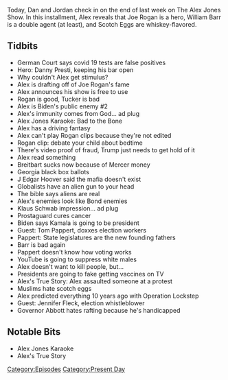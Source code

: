 {{DEFAULTSORT:
    #_EPISODE_0509:December 3-4, 2020
}}{{Episode
    | title             = December 3-4, 2020
    | caption           = [https://knowledgefight.libsyn.com/509-december-3-4-2020 Listen to this episode on Libsyn]
    | episodeNumber     = 509
    | length            = 01:27:29
    | airDate           = December 7, 2020
    | coverageStartDate = December 3, 2020
    | coverageEndDate   = December 4, 2020
    | episodeType       = [[:Category:Present Day|Present Day]]
    | appearance        = [[Danny Presti]], [[Joe Rogan]], [[Tucker Carlson]], [[Joe Biden]], [[J Edgar Hoover]], [[Klaus Schwab]], [[Kamala Harris]], [[Tom Pappert]], [[Bill Barr]], [[Jennifer Fleck]], [[Greg Abbott]]
    | oocDrop           = Here's Admiral Ackbar
    | previousEpisode   = [[508: December 1-2, 2020]]
    | nextEpisode       = [[510: Fourth Time Is Not A Charm]]
}}

{{Stub}}

Today, Dan and Jordan check in on the end of last week on The Alex Jones Show. In this installment, Alex reveals that Joe Rogan is a hero, William Barr is a double agent (at least), and Scotch Eggs are whiskey-flavored.

==Tidbits==

*German Court says covid 19 tests are false positives
*Hero: Danny Presti, keeping his bar open
*Why couldn't Alex get stimulus?
*Alex is drafting off of Joe Rogan's fame
*Alex announces his show is free to use
*Rogan is good, Tucker is bad
*Alex is Biden's public enemy #2
*Alex's immunity comes from God... ad plug
*Alex Jones Karaoke: Bad to the Bone
*Alex has a driving fantasy
*Alex can't play Rogan clips because they're not edited
*Rogan clip: debate your child about bedtime
*There's video proof of fraud, Trump just needs to get hold of it
*Alex read something
*Breitbart sucks now because of Mercer money
*Georgia black box ballots
*J Edgar Hoover said the mafia doesn't exist
*Globalists have an alien gun to your head
*The bible says aliens are real
*Alex's enemies look like Bond enemies
*Klaus Schwab impression... ad plug
*Prostaguard cures cancer
*Biden says Kamala is going to be president
*Guest: Tom Pappert, doxxes election workers
*Pappert: State legislatures are the new founding fathers
*Barr is bad again
*Pappert doesn't know how voting works
*YouTube is going to suppress white males
*Alex doesn't want to kill people, but...
*Presidents are going to fake getting vaccines on TV
*Alex's True Story: Alex assaulted someone at a protest
*Muslims hate scotch eggs
*Alex predicted everything 10 years ago with Operation Lockstep
*Guest: Jennifer Fleck, election whistleblower
*Governor Abbott hates rafting because he's handicapped

==Notable Bits==

*Alex Jones Karaoke
*Alex's True Story

[[Category:Episodes]]
[[Category:Present Day]]